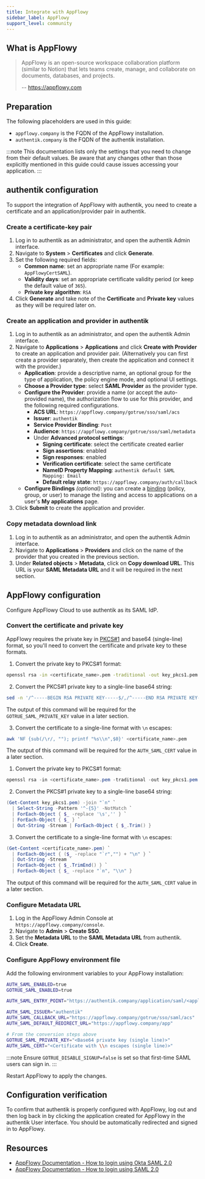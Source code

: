 ```yaml
---
title: Integrate with AppFlowy
sidebar_label: AppFlowy
support_level: community
---
```



## What is AppFlowy

> AppFlowy is an open-source workspace collaboration platform (similar to Notion) that lets teams create, manage, and collaborate on documents, databases, and projects.
>
> -- https://appflowy.com

## Preparation

The following placeholders are used in this guide:

- `appflowy.company` is the FQDN of the AppFlowy installation.
- `authentik.company` is the FQDN of the authentik installation.

:::note
This documentation lists only the settings that you need to change from their default values. Be aware that any changes other than those explicitly mentioned in this guide could cause issues accessing your application.
:::

## authentik configuration

To support the integration of AppFlowy with authentik, you need to create a certificate and an application/provider pair in authentik.

### Create a certificate-key pair

1. Log in to authentik as an administrator, and open the authentik Admin interface.
2. Navigate to **System** > **Certificates** and click **Generate**.
3. Set the following required fields:
    - **Common name**: set an appropriate name (For example: `AppFlowyCertSAML`).
    - **Validity days**: set an appropriate certificate validity period (or keep the default value of `365`).
    - **Private key algorithm**: `RSA`
4. Click **Generate** and take note of the **Certificate** and **Private key** values as they will be required later on.

### Create an application and provider in authentik

1. Log in to authentik as an administrator, and open the authentik Admin interface.
2. Navigate to **Applications** > **Applications** and click **Create with Provider** to create an application and provider pair. (Alternatively you can first create a provider separately, then create the application and connect it with the provider.)
    - **Application**: provide a descriptive name, an optional group for the type of application, the policy engine mode, and optional UI settings.
    - **Choose a Provider type**: select **SAML Provider** as the provider type.
    - **Configure the Provider**: provide a name (or accept the auto-provided name), the authorization flow to use for this provider, and the following required configurations.
        - **ACS URL**: `https://appflowy.company/gotrue/sso/saml/acs`
        - **Issuer**: `authentik`
        - **Service Provider Binding**: `Post`
        - **Audience**: `https://appflowy.company/gotrue/sso/saml/metadata`
        - Under **Advanced protocol settings**:
            - **Signing certificate**: select the certificate created earlier
            - **Sign assertions**: enabled
            - **Sign responses**: enabled
            - **Verification certificate**: select the same certificate
            - **NameID Property Mapping**: `authentik default SAML Mapping: Email`
            - **Default relay state**: `https://appflowy.company/auth/callback`
    - **Configure Bindings** _(optional)_: you can create a [binding](/docs/add-secure-apps/flows-stages/bindings/) (policy, group, or user) to manage the listing and access to applications on a user's **My applications** page.
3. Click **Submit** to create the application and provider.

### Copy metadata download link

1. Log in to authentik as an administrator, and open the authentik Admin interface.
2. Navigate to **Applications** > **Providers** and click on the name of the provider that you created in the previous section.
3. Under **Related objects** > **Metadata**, click on **Copy download URL**. This URL is your **SAML Metadata URL** and it will be required in the next section.

## AppFlowy configuration

Configure AppFlowy Cloud to use authentik as its SAML IdP.

### Convert the certificate and private key

AppFlowy requires the private key in [PKCS#1](https://en.wikipedia.org/wiki/PKCS_1) and base64 (single-line) format, so you'll need to convert the certificate and private key to these formats.

<Tabs>
<TabItem value="linuxmac" label="Linux and MacOS" default>

1.  Convert the private key to PKCS#1 format:

```bash
openssl rsa -in <certificate_name>.pem -traditional -out key_pkcs1.pem
```

2.  Convert the PKCS#1 private key to a single-line base64 string:

```bash
sed -n '/^-----BEGIN RSA PRIVATE KEY-----$/,/^-----END RSA PRIVATE KEY-----$/p' key_pkcs1.pem      | grep -v '^-----'      | tr -d '\n'
```

The output of this command will be required for the `GOTRUE_SAML_PRIVATE_KEY` value in a later section.

3.  Convert the certificate to a single-line format with `\n` escapes:

```bash
awk 'NF {sub(/\r/, ""); printf "%s\\n",$0}' <certificate_name>.pem
```

The output of this command will be required for the `AUTH_SAML_CERT` value in a later section.

</TabItem>
<TabItem value="windows" label="Windows">

1.  Convert the private key to PKCS#1 format:

```powershell
openssl rsa -in <certificate_name>.pem -traditional -out key_pkcs1.pem
```

2. Convert the PKCS#1 private key to a single-line base64 string:

```powershell
(Get-Content key_pkcs1.pem) -join "`n" `
  | Select-String -Pattern '^-{5}' -NotMatch `
  | ForEach-Object { $_ -replace '\s','' } `
  | ForEach-Object { $_ } `
  | Out-String -Stream | ForEach-Object { $_.Trim() }
```

3. Convert the certificate to a single-line format with `\n` escapes:

```powershell
(Get-Content <certificate_name>.pem) `
  | ForEach-Object { ($_ -replace "`r","") + "\n" } `
  | Out-String -Stream `
  | ForEach-Object { $_.TrimEnd() } `
  | ForEach-Object { $_ -replace "`n", "\\n" }
```

The output of this command will be required for the `AUTH_SAML_CERT` value in a later section.

</TabItem>
</Tabs>

### Configure Metadata URL

1. Log in the AppFlowy Admin Console at `https://appflowy.company/console`.
2. Navigate to **Admin** > **Create SSO**.
3. Set the **Metadata URL** to the **SAML Metadata URL** from authentik.
4. Click **Create**.

### Configure AppFlowy environment file

Add the following environment variables to your AppFlowy installation:

```bash
AUTH_SAML_ENABLED=true
GOTRUE_SAML_ENABLED=true

AUTH_SAML_ENTRY_POINT="https://authentik.company/application/saml/<application_slug>/sso/binding/post"

AUTH_SAML_ISSUER="authentik"
AUTH_SAML_CALLBACK_URL="https://appflowy.company/gotrue/sso/saml/acs"
AUTH_SAML_DEFAULT_REDIRECT_URL="https://appflowy.company/app"

# From the conversion steps above
GOTRUE_SAML_PRIVATE_KEY="<Base64 private key (single line)>"
AUTH_SAML_CERT="<Certificate with \\n escapes (single line)>"
```

:::note
Ensure `GOTRUE_DISABLE_SIGNUP=false` is set so that first-time SAML users can sign in.
:::

Restart AppFlowy to apply the changes.

## Configuration verification

To confirm that authentik is properly configured with AppFlowy, log out and then log back in by clicking the application created for AppFlowy in the authentik User interface. You should be automatically redirected and signed in to AppFlowy.

## Resources

- [AppFlowy Documentation - How to login using Okta SAML 2.0](https://appflowy.com/docs/How-to-log-in-using-Okta-SAML-2)
- [AppFlowy Documentation - How to login using SAML 2.0](https://appflowy.com/docs/How-to-log-in-using-SAML-2)
